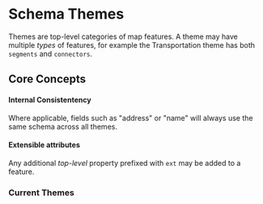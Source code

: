 
# Schema Themes

Themes are top-level categories of map features. A theme may have
multiple _types_ of features, for example the Transportation theme has both `segments` and `connectors`.

## Core Concepts

#### Internal Consistentency
Where applicable, fields such as "address" or "name" will always use the same schema across all themes.

#### Extensible attributes
Any additional _top-level_ property prefixed with `ext` may be added to a feature.

### Current Themes

<DocCardList />
